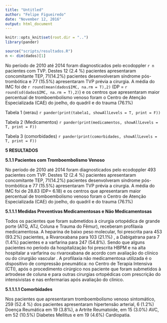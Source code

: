 ```yaml
---
title: "Untitled"
author: "Felipe Figueiredo"
date: "November 12, 2016"
output: html_document
---
```


```r
knitr::opts_knit$set(root.dir = "..")
library(pander)
```

```r
source("scripts/resultados.R")
n <- dim(dados)[1]
```


No período de 2010 até 2014 foram diagnosticados pelo ecodoppler `r n` pacientes com TVP.  Destes 12 (2.4 %) pacientes apresentaram concomitante TEP, 71(14.2%) pacientes desenvolveram síndrome pós- trombótica e 77 (15.5%)  apresentaram TVP prévia a cirurgia. A média do IMC foi de `r round(mean(dados$IMC, na.rm = T),2)` (DP = `r round(sd(dados$IMC, na.rm = T),2)`) e os centros que apresentaram maior percentual de tromboembolismo venoso foram o Centro de Atenção Especializada (CAE) do joelho, do quadril e do trauma (76.1%) 


Tabela 1 (xerau)
`r pander(print(tabela1, showAllLevels = T, print = F))`

Tabela 2 (Medicamentos)
`r pander(print(medicamentos, showAllLevels = T, print = F))`

Tabela 3 (comorbidades)
`r pander(print(comorbidades, showAllLevels = T, print = F))`

**5 RESULTADOS**

**5.1.1 Pacientes com Tromboembolismo Venoso**

No período de 2010 até 2014 foram diagnosticados pelo ecodoppler 493 pacientes com TVP.  Destes 12 (2.4 %) pacientes apresentaram concomitante TEP, 71(14.2%) pacientes desenvolveram síndrome pós- trombótica e 77 (15.5%)  apresentaram TVP prévia a cirurgia. A média do IMC foi de 28.83 (DP= 6.18) e os centros que apresentaram maior percentual de tromboembolismo venoso foram o Centro de Atenção Especializada (CAE) do joelho, do quadril e do trauma (76.1%) 

**5.1.1.1   Medidas Preventivas Medicamentosas e Não Medicamentosas**

Todos os pacientes que foram submetidos à cirurgia  ortopédica de grande porte (ATQ, ATJ, Coluna e Trauma do Fêmur), receberam profilaxia medicamentosa.  A heparina de baixo peso molecular, foi prescrita para 453 (93.2%) pacientes, a Rivaroxabana  para 103 (21.1%) , a Dabigatrana para 7 (1.4%) pacientes e a varfarina para 247 (54.8%).  Sendo que alguns pacientes no período da hospitalização  foi prescrita HBPM e na alta hospitalar a varfarina ou rivaroxabana de acordo com  avaliação  do clínico ou  do cirurgião vascular . A profilaxia não medicamentosa utilizada é o dispositivo de compressão pneumática: no Centro de Terapia Intensiva (CTI), após o procedimento cirúrgico nos paciente que foram submetidos à artrodese de coluna e para outras cirurgias ortopédicas com prescrição do intensivistas e nas enfermarias após avaliação do clinico. 


**5.1.1.1.1   Comorbidades**
 
Nos pacientes que apresentaram tromboembolismo venoso sintomático, 259 (52.4 %) dos pacientes apresentaram hipertensão arterial, 6 (1.2%) Doença Reumática em 19 (3.8%),  a Artrite Reumatoide, em 15 (3.0%) AVC, em 52 (10.5%)   Diabetes Mellitus e em 19 (4.6%) Cardiopatia. 